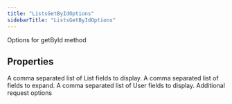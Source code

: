 ```yaml
---
title: "ListsGetByIdOptions"
sidebarTitle: "ListsGetByIdOptions"
---
```


Options for getById method

## Properties

<ParamField name="listfields" type="`any`[]">
A comma separated list of List fields to display.
</ParamField>





<ParamField name="expansions" type="`any`[]">
A comma separated list of fields to expand.
</ParamField>





<ParamField name="userfields" type="`any`[]">
A comma separated list of User fields to display.
</ParamField>





<ParamField name="requestOptions" type="[`RequestOptions`](/xdks/typescript/reference/interfaces/RequestOptions)">
Additional request options
</ParamField>



